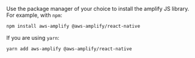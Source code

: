 Use the package manager of your choice to install the amplify JS library. For example, with `npm`:

```bash
npm install aws-amplify @aws-amplify/react-native
```

If you are using `yarn`:

```bash
yarn add aws-amplify @aws-amplify/react-native
```
